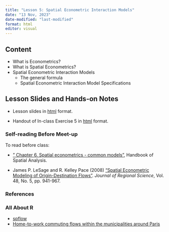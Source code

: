 ```yaml
---
title: "Lesson 5: Spatial Econometric Interaction Models"
date: "13 Nov, 2023"
date-modified: "last-modified"
format: html
editor: visual
---
```


## Content

-   What is Econometrics?
-   What is Spatial Econometrics?
-   Spatial Econometric Interaction Models
    -   The general formula
    -   Spatial Econometric Interaction Model Specifications

## Lesson Slides and Hands-on Notes

-   Lesson slides in [html](../lesson/Lesson05/Lesson05-SEIM.html) format.

-   Handout of In-class Exercise 5 in [html](https://isss624.netlify.app/in-class_ex/in-class_ex5/in-class_ex5-SEIM) format.

### Self-reading Before Meet-up

To read before class:

-   [" Chapter 6. Spatial econometrics - common models"](https://www.insee.fr/en/statistiques/fichier/3635545/imet131-j-chapitre-6.pdf), Handbook of Spatial Analysis.

-   James P. LeSage and R. Kelley Pace (2008) ["Spatial Econometric Modeling of Origin-Destination Flows"](https://onlinelibrary.wiley.com/doi/abs/10.1111/j.1467-9787.2008.00573.x). *Journal of Regional Science*, Vol. 48, No. 5, pp. 941-967.

### References

### All About R

-   [spflow](https://lukece.github.io/spflow/index.html)
-   [Home-to-work commuting flows within the municipalities around Paris](https://lukece.github.io/spflow/articles/paris_commute_flows.html)
